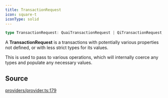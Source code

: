 ```yaml
---
title: TransactionRequest
icon: square-t
iconType: solid
---
```


```ts
type TransactionRequest: QuaiTransactionRequest | QiTransactionRequest;
```

A **TransactionRequest** is a transactions with potentially various properties not defined, or with less strict types
for its values.

This is used to pass to various operations, which will internally coerce any types and populate any necessary values.

## Source

[providers/provider.ts:179](https://github.com/dominant-strategies/quais.js/blob/ec36c527e0c48b8636096bd53c4af25f72470629/src/providers/provider.ts#L179)
